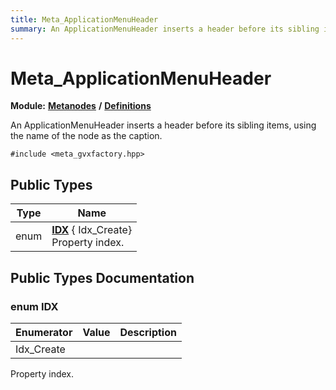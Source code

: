 ```yaml
---
title: Meta_ApplicationMenuHeader
summary: An ApplicationMenuHeader inserts a header before its sibling items, using the name of the node as the caption. 
---
```


# Meta_ApplicationMenuHeader

**Module:** **[Metanodes](../../modules/metanodes/index.mdx)** **/** **[Definitions](../../modules/metanodes/definitions.mdx)**

An ApplicationMenuHeader inserts a header before its sibling items, using the name of the node as the caption. 

`#include <meta_gvxfactory.hpp>`

## Public Types

| Type           | Name           |
| -------------- | -------------- |
| enum| **[IDX](#enum-idx)** { Idx_Create}<br />Property index.  |

## Public Types Documentation

### enum IDX

| Enumerator | Value | Description |
| ---------- | ----- | ----------- |
| Idx_Create | |   |

Property index. 
